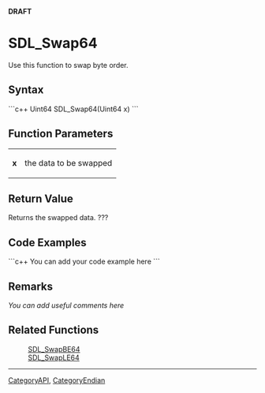 <!-- pragma section-numbers off -->
<!-- pragma disable-camelcase -->
'''DRAFT'''

= SDL_Swap64 =
Use this function to swap byte order.


== Syntax ==
```c++
Uint64 SDL_Swap64(Uint64 x)
```

== Function Parameters ==
{|
|'''x'''
|the data to be swapped
|}

== Return Value ==
Returns the swapped data.  ???

== Code Examples ==
```c++
You can add your code example here
```

== Remarks ==
''You can add useful comments here''

== Related Functions ==
:[[SDL_SwapBE64]]
:[[SDL_SwapLE64]]

----
[[CategoryAPI]], [[CategoryEndian]]
